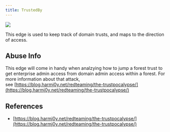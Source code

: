---
title: TrustedBy
---

<img noZoom src="/assets/enterprise-AND-community-edition-pill-tag.svg"/> 


This edge is used to keep track of domain trusts, and maps to the direction of access.

Abuse Info
----------

This edge will come in handy when analzying how to jump a forest trust to get enterprise admin access from domain admin access within a forest. For more information about that attack, see [https://blog.harmj0y.net/redteaming/the-trustpocalypse/](https://blog.harmj0y.net/redteaming/the-trustpocalypse/)

References
----------

* [https://blog.harmj0y.net/redteaming/the-trustpocalypse/](https://blog.harmj0y.net/redteaming/the-trustpocalypse/)
